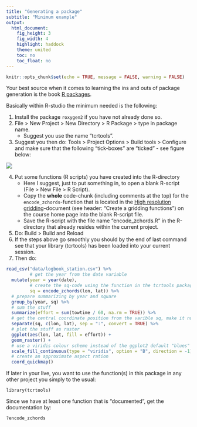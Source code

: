 ```yaml
---
title: "Generating a package"
subtitle: "Minimum example"
output: 
  html_document:
    fig_height: 3
    fig_width: 4
    highlight: haddock
    theme: united
    toc: no
    toc_float: no
---
```


```r
knitr::opts_chunk$set(echo = TRUE, message = FALSE, warning = FALSE)
```

Your best source when it comes to learning the ins and outs of package generation is the book [R packages](https://github.com/fishvice/tcrenv2016.git).

Basically within R-studio the minimum needed is the following:

1. Install the package `roxygen2` if you have not already done so.
2. File > New Project > New Directory > R Package > type in package name.
    - Suggest you use the name "tcrtools".
3. Suggest you then do: Tools > Project Options > Build tools > Configure and make sure that the following "tick-boxes" are "ticked" - see figure below:

<div style="width:300px; height=300px">
![](http://r-pkgs.had.co.nz/screenshots/build-reload-opts-2.png)
</div>

4. Put some functions (R scripts) you have created into the R-directory
    - Here I suggest, just to put something in, to open a blank R-script (File > New File > R Script).
    - Copy the **whole** code-chunk (including comments at the top) for the `encode_zchords`-function that is located in the [High resolution gridding](b_highresolutiongridding.html)-document (see header: "Create a gridding functions") on the course home page into the blank R-script file.
    - Save the R-script with the file name "encode_zchords.R" in the R-directory that already resides within the current project.
6. Do: Build > Build and Reload
7. If the steps above go smoothly you should by the end of last command see that your library (tcrtools) has been loaded into your current session.
8. Then do:
```r
read_csv("data/logbook_station.csv") %>% 
         # get the year from the date variable
  mutate(year = year(date),
         # create the sq-code using the function in the tcrtools package
         sq = encode_zchords(lon, lat)) %>% 
  # prepare summarizing by year and square
  group_by(year, sq) %>% 
  # sum the stuff
  summarize(effort = sum(towtime / 60, na.rm = TRUE)) %>% 
  # get the central coordinate position from the varible sq, make it numerical
  separate(sq, c(lon, lat), sep = ":", convert = TRUE) %>% 
  # plot the stuff as raster
  ggplot(aes(lon, lat, fill = effort)) +
  geom_raster() +
  # use a viridis colour scheme instead of the ggplot2 default "blues"
  scale_fill_continuous(type = "viridis", option = "B", direction = -1) +
  # create an approximate aspect ration
  coord_quickmap()
```

If later in your live, you want to use the function(s) in this package in any other project you simply to the usual:

```
library(tcrtools)
```

Since we have at least one function that is "documented", get the documentation by:
```
?encode_zchords
```





